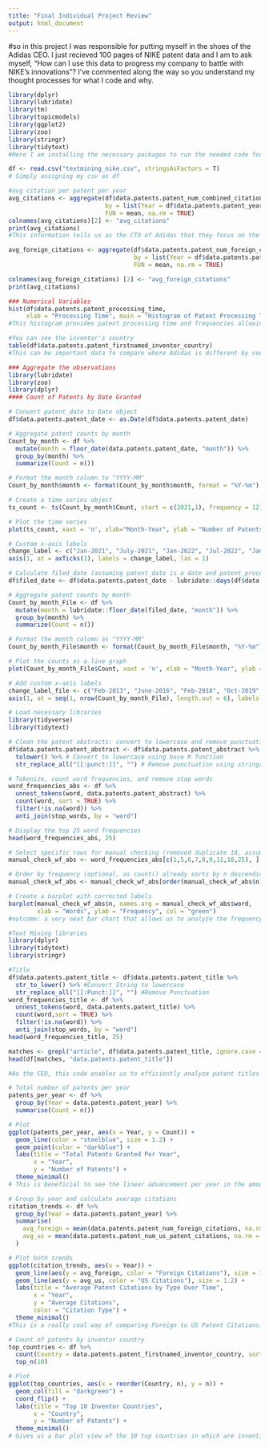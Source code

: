 ```yaml
---
title: "Final Individual Project Review"
output: html_document
---
```

#so in this project I was responsible for putting myself in the shoes of the Adidas CEO. I just recieved 100 pages of NIKE patent data and I am to ask myself, "How can I use this data to progress my company to battle with NIKE's innovations"? I've commented along the way so you understand my thought processes for what I code and why.

```r
library(dplyr)
library(lubridate)
library(tm)
library(topicmodels)
library(ggplot2)
library(zoo)
library(stringr)
library(tidytext)
#Here I am installing the necessary packages to run the needed code for my project
```


```r
df <- read.csv("textmining_nike.csv", stringsAsFactors = T)
# Simply assigning my csv as df
```

```r
#avg citation per patent per year
avg_citations <- aggregate(df$data.patents.patent_num_combined_citations,
                           by = list(Year = df$data.patents.patent_year),
                           FUN = mean, na.rm = TRUE)
colnames(avg_citations)[2] <- "avg_citations"
print(avg_citations)
#This information tells us as the CTO of Adidas that they focus on the knowledge storing and probably invest a lot of money and labor to expand their knowledge base.
```
```r
avg_foreign_citations <- aggregate(df$data.patents.patent_num_foreign_citations,
                                   by = list(Year = df$data.patents.patent_year),
                                   FUN = mean, na.rm = TRUE)

colnames(avg_foreign_citations) [2] <- "avg_foreign_citations"
print(avg_citations)
```
```r
### Numerical Variables
hist(df$data.patents.patent_processing_time,
     xlab = "Processing Time", main = "Histogram of Patent Processing Time")
#This histogram provides patent processing time and frequencies allowing me as the CEO to analyze where they succeed higher and I can use this data to further implement changes within my company.
```
```r
#You can see the inventor's country
table(df$data.patents.patent_firstnamed_inventor_country)
#This can be important data to compare where Adidas is different by country
```

```r
### Aggregate the observations
library(lubridate)
library(zoo)
library(dplyr)
#### Count of Patents by Date Granted

# Convert patent_date to Date object
df$data.patents.patent_date <- as.Date(df$data.patents.patent_date)

# Aggregate patent counts by month
Count_by_month <- df %>%
  mutate(month = floor_date(data.patents.patent_date, "month")) %>%
  group_by(month) %>%
  summarize(Count = n())

# Format the month column to "YYYY-MM"
Count_by_month$month <- format(Count_by_month$month, format = "%Y-%m")

# Create a time series object
ts_count <- ts(Count_by_month$Count, start = c(2021,1), frequency = 12)

# Plot the time series
plot(ts_count, xaxt = 'n', xlab="Month-Year", ylab = "Number of Patents Granted")

# Custom x-axis labels
change_label <- c("Jan-2021", "July-2021", "Jan-2022", "Jul-2022", "Jan-2023", "July-2023", "Jan-2024")
axis(1, at = axTicks(1), labels = change_label, las = 1)
```
```r
# Calculate filed_date (assuming patent_date is a date and patent_processing_time is in days)
df$filed_date <- df$data.patents.patent_date - lubridate::days(df$data.patents.patent_processing_time)

# Aggregate patent counts by month
Count_by_month_File <- df %>%
  mutate(month = lubridate::floor_date(filed_date, "month")) %>%
  group_by(month) %>%
  summarize(Count = n())

# Format the month column as "YYYY-MM"
Count_by_month_File$month <- format(Count_by_month_File$month, "%Y-%m")

# Plot the counts as a line graph
plot(Count_by_month_File$Count, xaxt = 'n', xlab = "Month-Year", ylab = "Number of Patents Filed", type = "l")

# Add custom x-axis labels
change_label_file <- c("Feb-2013", "June-2016", "Feb-2018", "Oct-2019", "Jun-2021", "Feb-2023")
axis(1, at = seq(1, nrow(Count_by_month_File), length.out = 6), labels = change_label_file, las = 1)
```

```r
# Load necessary libraries
library(tidyverse)
library(tidytext)

# Clean the patent abstracts: convert to lowercase and remove punctuation
df$data.patents.patent_abstract <- df$data.patents.patent_abstract %>%
  tolower() %>% # Convert to lowercase using base R function
  str_replace_all("[[:punct:]]", "") # Remove punctuation using stringr

# Tokenize, count word frequencies, and remove stop words
word_frequencies_abs <- df %>%
  unnest_tokens(word, data.patents.patent_abstract) %>%
  count(word, sort = TRUE) %>%
  filter(!is.na(word)) %>%
  anti_join(stop_words, by = "word")

# Display the top 25 word frequencies
head(word_frequencies_abs, 25)

# Select specific rows for manual checking (removed duplicate 18, assuming it was a typo)
manual_check_wf_abs <- word_frequencies_abs[c(1,5,6,7,8,9,11,18,25), ]

# Order by frequency (optional, as count() already sorts by n descending)
manual_check_wf_abs <- manual_check_wf_abs[order(manual_check_wf_abs$n), ]

# Create a barplot with corrected labels
barplot(manual_check_wf_abs$n, names.arg = manual_check_wf_abs$word, 
        xlab = "Words", ylab = "Frequency", col = "green")
#outcome: a very neat bar chart that allows us to analyze the frequency of important words within the patent documentation. We here can analyze that NIKE is making a lot of footwear advancements. Same with "upper" which can go with different clothing items or parts of the shoe and so on. What would take us days, text mining can do in seconds.
```
```r
#Text Mining libraries
library(dplyr)
library(tidytext)
library(stringr)

#Title
df$data.patents.patent_title <- df$data.patents.patent_title %>%
  str_to_lower() %>% #Convert String to lowercase
  str_replace_all("[[:Punct:]]", "") #Remove Punctuation
word_frequencies_title <- df %>%
  unnest_tokens(word, data.patents.patent_title) %>%
  count(word,sort = TRUE) %>%
  filter(!is.na(word)) %>%
  anti_join(stop_words, by = "word")
head(word_frequencies_title, 25)

matches <- grepl("article", df$data.patents.patent_title, ignore.case = TRUE)
head(df[matches, "data.patents.patent_title"])

#As the CEO, this code enables us to efficiently analyze patent titles by converting them to lowercase and other filters, while filtering out common stop words. It also identifies patents containing the term "article," revealing key innovations like footwear components and sole structures. This text mining approach helps us quickly uncover trends and focus areas in our intellectual property portfolio, driving strategic R&D decisions and maintaining our competitive edge in product innovation.
```
```r
# Total number of patents per year
patents_per_year <- df %>%
  group_by(Year = data.patents.patent_year) %>%
  summarise(Count = n())

# Plot
ggplot(patents_per_year, aes(x = Year, y = Count)) +
  geom_line(color = "steelblue", size = 1.2) +
  geom_point(color = "darkblue") +
  labs(title = "Total Patents Granted Per Year",
       x = "Year",
       y = "Number of Patents") +
  theme_minimal()
# This is beneficial to see the linear advancement per year in the amount of patents NIKE is submitting. We can use this data to compare and make changes upon how many we are submitting.
```
```r
# Group by year and calculate average citations
citation_trends <- df %>%
  group_by(Year = data.patents.patent_year) %>%
  summarise(
    avg_foreign = mean(data.patents.patent_num_foreign_citations, na.rm = TRUE),
    avg_us = mean(data.patents.patent_num_us_patent_citations, na.rm = TRUE)
  )

# Plot both trends
ggplot(citation_trends, aes(x = Year)) +
  geom_line(aes(y = avg_foreign, color = "Foreign Citations"), size = 1.2) +
  geom_line(aes(y = avg_us, color = "US Citations"), size = 1.2) +
  labs(title = "Average Patent Citations by Type Over Time",
       x = "Year",
       y = "Average Citations",
       color = "Citation Type") +
  theme_minimal()
#This is a really cool way of comparing Foreign to US Patent Citations. Basically lets us see more differences in NIKE citations.
```
```r
# Count of patents by inventor country
top_countries <- df %>%
  count(Country = data.patents.patent_firstnamed_inventor_country, sort = TRUE) %>%
  top_n(10)

# Plot
ggplot(top_countries, aes(x = reorder(Country, n), y = n)) +
  geom_col(fill = "darkgreen") +
  coord_flip() +
  labs(title = "Top 10 Inventor Countries",
       x = "Country",
       y = "Number of Patents") +
  theme_minimal()
# Gives us a bar plot view of the 10 top countries in which are inventing for NIKE
```




